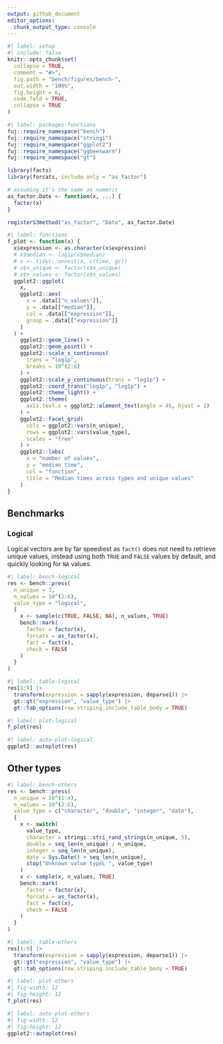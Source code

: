 ```yaml
---
output: github_document
editor_options: 
  chunk_output_type: console
---
```


<!-- bench/bench.md is generated from bench/bench.Rmd. Please edit that file -->

```r
#| label: setup
#| include: false
knitr::opts_chunk$set(
  collapse = TRUE,
  comment = "#>",
  fig.path = "bench/figures/bench-",
  out.width = "100%",
  fig.height = 6,
  code.fold = TRUE,
  collapse = TRUE
)
```

```r
#| label: packages-functions
fuj::require_namespace("bench")
fuj::require_namespace("stringi")
fuj::require_namespace("ggplot2")
fuj::require_namespace("ggbeeswarm")
fuj::require_namespace("gt")

library(facts)
library(forcats, include.only = "as_factor")

# assuming it's the same as numeric
as_factor.Date <- function(x, ...) {
  factor(x)
}

registerS3method("as_factor", "Date", as_factor.Date)
```

```r
#| label: functions
f_plot <- function(x) {
  x$expression <- as.character(x$expression)
  # x$median <- log1p(x$median)
  # x <- tidyr::unnest(x, c(time, gc))
  # x$n_unique <- factor(x$n_unique)
  # x$n_values <- factor(x$n_values)
  ggplot2::ggplot(
    x, 
    ggplot2::aes(
      x = .data[["n_values"]],
      y = .data[["median"]],
      col = .data[["expression"]],
      group = .data[["expression"]]
    )
  ) +
    ggplot2::geom_line() +
    ggplot2::geom_point() +
    ggplot2::scale_x_continuous(
      trans = "log1p",
      breaks = 10^(2:6)
    ) +
    ggplot2::scale_y_continuous(trans = "log1p") +
    ggplot2::coord_trans("log1p", "log1p") +
    ggplot2::theme_light() +
    ggplot2::theme(
      axis.text.x = ggplot2::element_text(angle = 45, hjust = 1)
    ) +
    ggplot2::facet_grid(
      cols = ggplot2::vars(n_unique),
      rows = ggplot2::vars(value_type),
      scales = "free"
    ) +
    ggplot2::labs(
      x = "number of values",
      y = "median time",
      col = "function",
      title = "Median times across types and unique values"
    )
}
```


## Benchmarks

### Logical

Logical vectors are by far speediest as `fact()` does not need to retrieve unique values, instead using both `TRUE` and `FALSE` values by default, and quickly looking for `NA` values.

```r
#| label: bench-logical
res <- bench::press(
  n_unique = 3,
  n_values = 10^(2:6),
  value_type = "logical",
  {
    x <- sample(c(TRUE, FALSE, NA), n_values, TRUE)
    bench::mark(
      factor = factor(x),
      forcats = as_factor(x),
      fact = fact(x),
      check = FALSE
    )
  }
)
```

```r
#| label: table-logical
res[1:9] |> 
  transform(expression = sapply(expression, deparse1)) |> 
  gt::gt("expression", "value_type") |> 
  gt::tab_options(row.striping.include_table_body = TRUE)
```

```r
#| label: plot-logical
f_plot(res)
```

```r
#| label: auto-plot-logical
ggplot2::autoplot(res)
```


## Other types

```r
#| label: bench-others
res <- bench::press(
  n_unique = 10^(1:4),
  n_values = 10^(2:6),
  value_type = c("character", "double", "integer", "date"),
  {
    x <- switch(
      value_type,
      character = stringi::stri_rand_strings(n_unique, 5),
      double = seq_len(n_unique) / n_unique,
      integer = seq_len(n_unique),
      date = Sys.Date() + seq_len(n_unique),
      stop("Unknown value typeL ", value_type)
    )
    x <- sample(x, n_values, TRUE)
    bench::mark(
      factor = factor(x),
      forcats = as_factor(x),
      fact = fact(x),
      check = FALSE
    )
  }
)
```

```r
#| label: table-others
res[1:9] |> 
  transform(expression = sapply(expression, deparse1)) |> 
  gt::gt("expression", "value_type") |> 
  gt::tab_options(row.striping.include_table_body = TRUE)
```


```r
#| label: plot-others
#| fig-width: 12
#| fig-height: 12
f_plot(res)
```

```r
#| label: auto-plot-others
#| fig-width: 12
#| fig-height: 12
ggplot2::autoplot(res)
```
